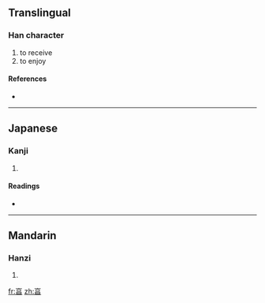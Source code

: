 {{also|享}}<!-- may be replaced by zh-forms -->
==Translingual==

===Han character===
{{Han char|rn=8|rad=亠|as=07|sn=9|four=|canj=卜口日 (YRA)}}

# to receive
# to enjoy

====References====
* {{Han ref|kx=0089.050|dkj=00305|dj=0188.110|hdz=10285.050|uh=4EAF|ud=20143}}

----

==Japanese==

===Kanji===
{{ja-kanji|grade=|rs=亠07}}

# {{defn|Japanese|sort=亠07}}

====Readings====
* {{ja-readings|on=[[きょう]] (kyō), [[こう]] (kō)|kun=}}

----

==Mandarin==

===Hanzi===
{{cmn-hanzi|pin=[[xiǎng]] ([[xiang3]])|wg=hsiang<sup>3</sup>}}

# {{defn|Mandarin|sort=亠07}}

[[fr:亯]]
[[zh:亯]]